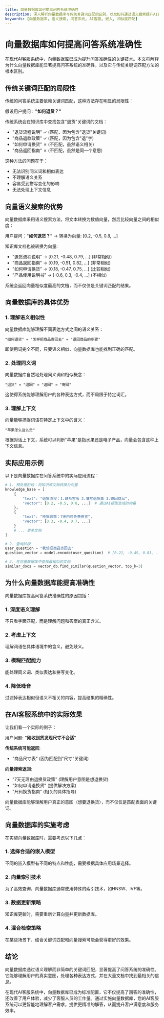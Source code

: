 ```yaml
---
title: 向量数据库如何提高问答系统准确性
description: 深入解析向量数据库与传统关键词匹配的区别，以及如何通过语义搜索提升AI客服系统的问答质量
keywords: [向量数据库, 语义搜索, 问答系统, AI客服, 嵌入, 相似度匹配]
---
```


# 向量数据库如何提高问答系统准确性

在现代AI客服系统中，向量数据库已成为提升问答准确性的关键技术。本文将解释为什么向量数据库能显著提高问答系统的准确性，以及它与传统关键词匹配方法的根本区别。

## 传统关键词匹配的局限性

传统的问答系统主要依赖关键词匹配，这种方法存在明显的局限性：

假设用户提问：**"如何退货？"**

传统系统会在知识库中查找包含"退货"关键词的文档：

- "退货流程说明" ✓ (匹配，因为包含"退货"关键词)
- "商品退款政策" ✓ (匹配，因为包含"退"字)
- "如何申请换货" ✗ (不匹配，虽然语义相关)
- "商品返回指南" ✗ (不匹配，虽然是同一个意思)

这种方法的问题在于：
- 无法识别同义词和相似表达
- 不理解语义关系
- 容易受到拼写变化的影响
- 无法处理上下文信息

## 向量语义搜索的优势

向量数据库采用语义搜索方法，将文本转换为数值向量，然后比较向量之间的相似度：

用户提问：**"如何退货？"** → 转换为向量: [0.2, -0.5, 0.8, ...]

知识库文档也被转换为向量:
- "退货流程说明" → [0.21, -0.48, 0.79, ...] (非常相似)
- "商品返回指南" → [0.19, -0.51, 0.82, ...] (非常相似)
- "如何申请换货" → [0.18, -0.47, 0.75, ...] (比较相似)
- "产品使用说明书" → [-0.6, 0.3, -0.4, ...] (不相似)

系统会返回向量相似度最高的文档，而不仅仅是关键词匹配的结果。

## 向量数据库的具体优势

### 1. 理解语义相似性

向量数据库能够理解不同表达方式之间的语义关系：

```
"如何退货" ≈ "怎样把商品寄回去" ≈ "退回商品的步骤"
```

即使用词完全不同，只要语义相似，向量数据库也能找到正确的匹配。

### 2. 处理同义词

向量数据库自然地处理同义词和相似概念：

```
"退货" ≈ "退回" ≈ "返回" ≈ "寄回"
```

这使得系统能够理解用户的各种表达方式，而不局限于特定词汇。

### 3. 理解上下文

向量能够捕捉词语在特定上下文中的含义：

```
"苹果怎么这么贵" 
```

根据对话上下文，系统可以判断"苹果"是指水果还是电子产品，向量会包含这种上下文信息。

## 实际应用示例

以下是向量数据库在问答系统中的实际应用流程：

```python
# 1. 预处理阶段：将知识库文档转换为向量
knowledge_base = [
    {
        "text": "退货流程：1.联系客服 2.填写退货单 3.寄回商品",
        "vector": [0.2, -0.5, 0.8, ...]  # 通过AI模型生成的向量
    },
    {
        "text": "换货政策：7天内可免费换货",
        "vector": [0.3, -0.4, 0.7, ...]
    }
    # ... 更多文档
]

# 2. 查询阶段
user_question = "我想把商品寄回去"
question_vector = model.encode(user_question)  # [0.21, -0.49, 0.81, ...]

# 3. 在向量数据库中查找最相似的文档
similar_docs = vector_db.find_similar(question_vector, top_k=3)
```

## 为什么向量数据库能提高准确性

向量数据库提高问答系统准确性的原因包括：

### 1. 深度语义理解
不只看字面匹配，而是理解问题和答案的真正含义。

### 2. 考虑上下文
理解词语在具体语境中的含义，避免歧义。

### 3. 模糊匹配能力
能处理同义词、类似表达和拼写变化。

### 4. 降低噪音
过滤掉表达相似但语义不相关的内容，提高结果的精确性。

## 在AI客服系统中的实际效果

让我们看一个实际的例子：

用户问题: **"刚收到货发现尺寸不合适"**

**传统系统可能返回**:
- "商品尺寸表" (因为匹配到"尺寸"关键词)

**向量搜索返回**:
- "7天无理由退换货政策" (理解用户意图是想退换货)
- "如何申请退换货" (提供解决方案)
- "尺码换货指南" (相关的具体指导)

向量数据库能够理解用户真正的意图（想要退换货），而不仅仅是匹配表面的关键词。

## 向量数据库的实施考虑

在实施向量数据库时，需要考虑以下几点：

### 1. 选择合适的嵌入模型
不同的嵌入模型有不同的特点和性能，需要根据具体应用场景选择。

### 2. 向量索引技术
为了高效查询，向量数据库通常使用特殊的索引技术，如HNSW、IVF等。

### 3. 数据更新策略
知识库更新时，需要重新计算向量并更新数据库。

### 4. 混合检索策略
在某些场景下，结合关键词匹配和向量搜索可能会获得更好的效果。

## 结论

向量数据库通过语义理解而非简单的关键词匹配，显著提高了问答系统的准确性。它能够理解用户的真实意图，处理各种表达方式，并在大量文档中找到最相关的信息。

在现代AI客服系统中，向量数据库已成为标准配置，它不仅提高了回答的准确性，还改善了用户体验，减少了客服人员的工作量。通过实施向量数据库，您的AI客服系统可以更智能地理解客户需求，提供更精准的解答，从而提升客户满意度和服务效率。
